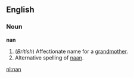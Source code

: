 ==English==
===Noun===
'''nan'''
#(''British'') Affectionate name for a [[grandmother]].
#Alternative spelling of [[naan]].

[[nl:nan]]